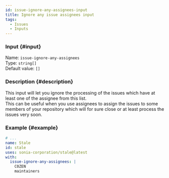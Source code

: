 ```yaml
---
id: issue-ignore-any-assignees-input
title: Ignore any issue assignees input
tags:
  - Issues
  - Inputs
---
```


### Input {#input}

Name: `issue-ignore-any-assignees`  
Type: `string[]`  
Default value: `[]`

### Description {#description}

This input will let you ignore the processing of the issues which have at least one of the assignee from this list.  
This can be useful when you use assignees to assign the issues to some members of your repository which will for sure close or at least process the issues very soon.

### Example {#example}

```yml {6-8}
# ...
name: Stale
id: stale
uses: sonia-corporation/stale@latest
with:
  issue-ignore-any-assignees: |
    C0ZEN
    maintainers
```
